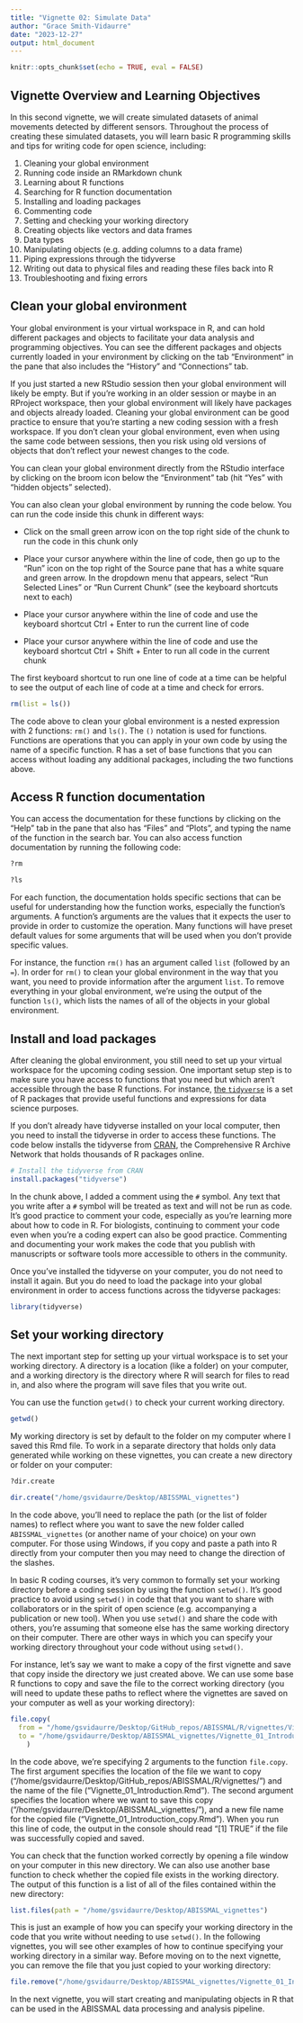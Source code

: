 ```yaml
---
title: "Vignette 02: Simulate Data"
author: "Grace Smith-Vidaurre"
date: "2023-12-27"
output: html_document
---
```


```r

knitr::opts_chunk$set(echo = TRUE, eval = FALSE)

```

<h2>Vignette Overview and Learning Objectives</h2>

In this second vignette, we will create simulated datasets of animal movements detected by different sensors. Throughout the process of creating these simulated datasets, you will learn basic R programming skills and tips for writing code for open science, including:

1. Cleaning your global environment
2. Running code inside an RMarkdown chunk
3. Learning about R functions
4. Searching for R function documentation
5. Installing and loading packages
6. Commenting code
7. Setting and checking your working directory 
8. Creating objects like vectors and data frames
9. Data types
10. Manipulating objects (e.g. adding columns to a data frame)
11. Piping expressions through the tidyverse
12. Writing out data to physical files and reading these files back into R
13. Troubleshooting and fixing errors

<h2>Clean your global environment</h2>

Your global environment is your virtual workspace in R, and can hold different packages and objects to facilitate your data analysis and programming objectives. You can see the different packages and objects currently loaded in your environment by clicking on the tab "Environment" in the pane that also includes the "History" and "Connections" tab. 

If you just started a new RStudio session then your global environment will likely be empty. But if you're working in an older session or maybe in an RProject workspace, then your global environment will likely have packages and objects already loaded. Cleaning your global environment can be good practice to ensure that you're starting a new coding session with a fresh workspace. If you don't clean your global environment, even when using the same code between sessions, then you risk using old versions of objects that don't reflect your newest changes to the code.

You can clean your global environment directly from the RStudio interface by clicking on the broom icon below the "Environment" tab (hit "Yes" with "hidden objects" selected). 

You can also clean your global environment by running the code below. You can run the code inside this chunk in different ways:

* Click on the small green arrow icon on the top right side of the chunk to run the code in this chunk only

* Place your cursor anywhere within the line of code, then go up to the "Run" icon on the top right of the Source pane that has a white square and green arrow. In the dropdown menu that appears, select "Run Selected Lines" or "Run Current Chunk" (see the keyboard shortcuts next to each)

* Place your cursor anywhere within the line of code and use the keyboard shortcut Ctrl + Enter to run the current line of code

* Place your cursor anywhere within the line of code and use the keyboard shortcut Ctrl + Shift + Enter to run all code in the current chunk

The first keyboard shortcut to run one line of code at a time can be helpful to see the output of each line of code at a time and check for errors.
```r

rm(list = ls())

```

The code above to clean your global environment is a nested expression with 2 functions: `rm()` and `ls()`. The `()` notation is used for functions. Functions are operations that you can apply in your own code by using the name of a specific function. R has a set of base functions that you can access without loading any additional packages, including the two functions above. 

<h2>Access R function documentation</h2>

You can access the documentation for these functions by clicking on the "Help" tab in the pane that also has "Files" and "Plots", and typing the name of the function in the search bar. You can also access function documentation by running the following code:
```r

?rm

```

```r

?ls

```

For each function, the documentation holds specific sections that can be useful for understanding how the function works, especially the function's arguments. A function's arguments are the values that it expects the user to provide in order to customize the operation. Many functions will have preset default values for some arguments that will be used when you don't provide specific values. 

For instance, the function `rm()` has an argument called `list` (followed by an `=`). In order for `rm()` to clean your global environment in the way that you want, you need to provide information after the argument `list`. To remove everything in your global environment, we're using the output of the function `ls()`, which lists the names of all of the objects in your global environment.

<h2>Install and load packages</h2>

After cleaning the global environment, you still need to set up your virtual workspace for the upcoming coding session. One important setup step is to make sure you have access to functions that you need but which aren't accessible through the base R functions. For instance, [the `tidyverse`](https://www.tidyverse.org/) is a set of R packages that provide useful functions and expressions for data science purposes. 

If you don't already have tidyverse installed on your local computer, then you need to install the tidyverse in order to access these functions. The code below installs the tidyverse from [CRAN](https://cran.r-project.org/), the Comprehensive R Archive Network that holds thousands of R packages online.
```r

# Install the tidyverse from CRAN
install.packages("tidyverse")

```

In the chunk above, I added a comment using the `#` symbol. Any text that you write after a `#` symbol will be treated as text and will not be run as code. It's good practice to comment your code, especially as you're learning more about how to code in R. For biologists, continuing to comment your code even when you're a coding expert can also be good practice. Commenting and documenting your work makes the code that you publish with manuscripts or software tools more accessible to others in the community.

Once you've installed the tidyverse on your computer, you do not need to install it again. But you do need to load the package into your global environment in order to access functions across the tidyverse packages:
```r

library(tidyverse)

```

<h2>Set your working directory</h2>

The next important step for setting up your virtual workspace is to set your working directory. A directory is a location (like a folder) on your computer, and a working directory is the directory where R will search for files to read in, and also where the program will save files that you write out. 

You can use the function `getwd()` to check your current working directory.
```r

getwd()

```

My working directory is set by default to the folder on my computer where I saved this Rmd file. To work in a separate directory that holds only data generated while working on these vignettes, you can create a new directory or folder on your computer:

```r

?dir.create

dir.create("/home/gsvidaurre/Desktop/ABISSMAL_vignettes")

```

In the code above, you'll need to replace the path (or the list of folder names) to reflect where you want to save the new folder called `ABISSMAL_vignettes` (or another name of your choice) on your own computer. For those using Windows, if you copy and paste a path into R directly from your computer then you may need to change the direction of the slashes.

In basic R coding courses, it's very common to formally set your working directory before a coding session by using the function `setwd()`. It's good practice to avoid using `setwd()` in code that that you want to share with collaborators or in the spirit of open science (e.g. accompanying a publication or new tool). When you use `setwd()` and share the code with others, you're assuming that someone else has the same working directory on their computer. There are other ways in which you can specify your working directory throughout your code without using `setwd()`.

For instance, let's say we want to make a copy of the first vignette and save that copy inside the directory we just created above. We can use some base R functions to copy and save the file to the correct working directory (you will need to update these paths to reflect where the vignettes are saved on your computer as well as your working directory):
```r

file.copy(
  from = "/home/gsvidaurre/Desktop/GitHub_repos/ABISSMAL/R/vignettes/Vignette_01_Introduction.Rmd",
  to = "/home/gsvidaurre/Desktop/ABISSMAL_vignettes/Vignette_01_Introduction_copy.Rmd"
    )

```

In the code above, we're specifying 2 arguments to the function `file.copy`. The first argument specifies the location of the file we want to copy ("/home/gsvidaurre/Desktop/GitHub_repos/ABISSMAL/R/vignettes/") and the name of the file ("Vignette_01_Introduction.Rmd"). The second argument specifies the location where we want to save this copy ("/home/gsvidaurre/Desktop/ABISSMAL_vignettes/"), and a new file name for the copied file ("Vignette_01_Introduction_copy.Rmd"). When you run this line of code, the output in the console should read "[1] TRUE" if the file was successfully copied and saved.

You can check that the function worked correctly by opening a file window on your computer in this new directory. We can also use another base function to check whether the copied file exists in the working directory. The output of this function is a list of all of the files contained within the new directory:
```r

list.files(path = "/home/gsvidaurre/Desktop/ABISSMAL_vignettes")

```

This is just an example of how you can specify your working directory in the code that you write without needing to use `setwd()`. In the following vignettes, you will see other examples of how to continue specifying your working directory in a similar way. Before moving on to the next vignette, you can remove the file that you just copied to your working directory:

```r

file.remove("/home/gsvidaurre/Desktop/ABISSMAL_vignettes/Vignette_01_Introduction_copy.Rmd")

```

In the next vignette, you will start creating and manipulating objects in R that can be used in the ABISSMAL data processing and analysis pipeline.